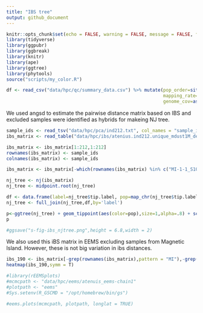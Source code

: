 ```yaml
---
title: "IBS tree"
output: github_document
---
```


```r
knitr::opts_chunk$set(echo = FALSE, warning = FALSE, message = FALSE, fig.retina = 2)
library(tidyverse)
library(ggpubr)
library(ggbreak)
library(knitr)
library(ape)
library(ggtree)
library(phytools)
source("scripts/my_color.R")

df <- read_csv("data/hpc/qc/summary_data.csv") %>% mutate(pop_order=site_order()[pop],
                                                          mapping_rate=as.numeric(sub("%", "", mapping_rate)),
                                                          genome_cov=as.numeric(sub("%", "", genome_cov)))
```

We used angsd to estimate the pairwise distance matrix based on IBS and excluded samples were identified as hybrids for makeing NJ tree.

```r

sample_ids <- read_tsv("data/hpc/pca/ind212.txt", col_names = "sample_id",show_col_types = FALSE) %>% pull(sample_id)
ibs_matrix <- read_table("data/hpc/ibs/atenius.ind212.unique_mdust1M_depth.ibs.ibsMat",col_names = F) %>% as.matrix()

ibs_matrix <- ibs_matrix[1:212,1:212]
rownames(ibs_matrix) <- sample_ids
colnames(ibs_matrix) <- sample_ids

ibs_matrix <- ibs_matrix[-which(rownames(ibs_matrix) %in% c("MI-1-1_S10","PI-1-16_S16","DI-2-4_S17","ARL_15_S69")),-which(rownames(ibs_matrix)%in%c("MI-1-1_S10","PI-1-16_S16","DI-2-4_S17","ARL_15_S69"))]

nj_tree <- nj(ibs_matrix)
nj_tree <- midpoint.root(nj_tree)

df <- data.frame(label=nj_tree$tip.label, pop=map_chr(nj_tree$tip.label %>% str_split("_|-"), first))
nj_tree <- full_join(nj_tree,df,by='label')

p<-ggtree(nj_tree) + geom_tippoint(aes(color=pop),size=1,alpha=.8) + scale_color_manual(values = site_colors(), guide="none")
p

#ggsave("s-fig-ibs_njtree.png",height = 6.8,width = 2)
```

We also used this iBS matrix in EEMS excluding samples from Magnetic Island. However, these is not big variation in ibs distances. 

```r
ibs_190 <- ibs_matrix[-grep(rownames(ibs_matrix),pattern = "MI"),-grep(rownames(ibs_matrix),pattern = "MI")]
heatmap(ibs_190,symm = T)
```



```r

#library(rEEMSplots)
#mcmcpath <- "data/hpc/eems/atenuis_eems-chain1"
#plotpath <- "eems"
#Sys.setenv(R_GSCMD = "/opt/homebrew/bin/gs")

#eems.plots(mcmcpath, plotpath, longlat = TRUE)
```


